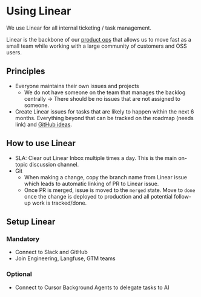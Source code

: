# Using Linear

We use Linear for all internal ticketing / task management.

Linear is the backbone of our [product ops](/handbook/product-engineering/product-ops) that allows us to move fast as a small team while working with a large community of customers and OSS users.

## Principles

- Everyone maintains their own issues and projects
  - We do not have someone on the team that manages the backlog centrally -> There should be no issues that are not assigned to someone.
- Create Linear issues for tasks that are likely to happen within the next 6 months. Everything beyond that can be tracked on the roadmap (needs link) and [GitHub ideas](/ideas).

## How to use Linear

- SLA: Clear out Linear Inbox multiple times a day. This is the main on-topic discussion channel.
- Git
  - When making a change, copy the branch name from Linear issue which leads to automatic linking of PR to Linear issue.
  - Once PR is merged, issue is moved to the `merged` state. Move to `done` once the change is deployed to production and all potential follow-up work is tracked/done.

## Setup Linear

### Mandatory

- Connect to Slack and GitHub
- Join Engineering, Langfuse, GTM teams

### Optional

- Connect to Cursor Background Agents to delegate tasks to AI

